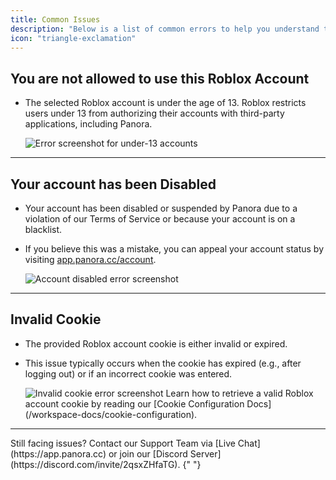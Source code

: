 ```yaml
---
title: Common Issues
description: "Below is a list of common errors to help you understand the reasons behind them and their solutions."
icon: "triangle-exclamation"
---
```


## You are not allowed to use this Roblox Account

- The selected Roblox account is under the age of 13. Roblox restricts users under 13 from authorizing their accounts with third-party applications, including Panora.

  <Frame>
    <img
      src="/images/Screenshot_79.png"
      alt="Error screenshot for under-13 accounts"
    />
  </Frame>

---

## Your account has been Disabled

- Your account has been disabled or suspended by Panora due to a violation of our Terms of Service or because your account is on a blacklist.
- If you believe this was a mistake, you can appeal your account status by visiting [app.panora.cc/account](https://app.panora.cc/account).

  <Frame>
    <img
      src="/images/Screenshot_87.png"
      alt="Account disabled error screenshot"
    />
  </Frame>

---

## Invalid Cookie

- The provided Roblox account cookie is either invalid or expired.
- This issue typically occurs when the cookie has expired (e.g., after logging out) or if an incorrect cookie was entered.

  <Frame>
    <img
      src="/images/Screenshot_88.png"
      alt="Invalid cookie error screenshot"
    />
  </Frame>

  <Tip>
    Learn how to retrieve a valid Roblox account cookie by reading our [Cookie
    Configuration Docs](/workspace-docs/cookie-configuration).
  </Tip>

---

<Tip>
  Still facing issues? Contact our Support Team via [Live
  Chat](https://app.panora.cc) or join our [Discord
  Server](https://discord.com/invite/2qsxZHfaTG).
</Tip>{" "}
